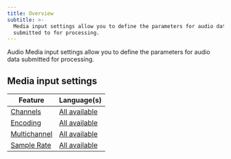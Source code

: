 ```yaml
---
title: Overview
subtitle: >-
  Media input settings allow you to define the parameters for audio data
  submitted to for processing.
---
```



Audio Media input settings allow you to define the parameters for audio data submitted for processing.

## Media input settings

| Feature                            | Language(s)                            |
| ---------------------------------- | -------------------------------------- |
| [Channels](/docs/channels)         | [All available](/docs/models-overview) |
| [Encoding](/docs/encoding)         | [All available](/docs/models-overview) |
| [Multichannel](/docs/multichannel) | [All available](/docs/models-overview) |
| [Sample Rate](/docs/sample-rate)   | [All available](/docs/models-overview) |
